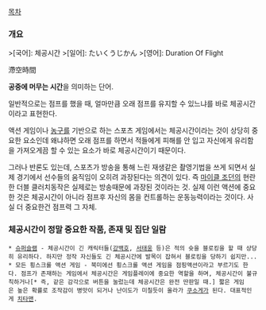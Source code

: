 [[목차]]

=== 개요 ===
>[국어]: 체공시간
>[일어]: たいくうじかん
>[영어]: Duration Of Flight 

滯空時間

'''공중에 머무는 시간'''을 의미하는 단어.

일반적으로는 점프를 했을 때, 얼마만큼 오래 점프를 유지할 수 있느냐를 바로 체공시간이라고 표현한다.

액션 게임이나 [[농구]]를 기반으로 하는 스포츠 게임에서는 체공시간이라는 것이 상당히 중요한 요소인데 왜냐하면 오래 점프를 하면서 적들에게 피해를 안 입고 자신에게 유리함을 가져오게끔 할 수 있는 요소가 바로 체공시간이기 때문이다.

그러나 반론도 있는데, 스포츠가 방송을 통해 느린 재생같은 촬영기법을 쓰게 되면서 실제 경기에서 선수들의 움직임이 오히려 과장된다는 의견이 있다. 즉 [[마이클 조던]]의 현란한 더블 클러치동작은 실제로는 방송때문에 과장된 것이라는 것. 실제 이런 액션에 중요한 것은 체공시간이 아니라 점프후 자신의 몸을 컨트롤하는 운동능력이라는 것이다. 사실 더 중요한건 점프력 그 자체.

=== 체공시간이 정말 중요한 작품, 존재 및 집단 일람 ===
 * [[슈퍼슬램]] - 체공시간이 긴 캐릭터들([[강백호]], [[서태웅]] 등)은 적의 슛을 블로킹을 할 때 상당히 유리하다. 하지만 정작 자신들도 긴 체공시간에 발목이 잡혀서 블로킹을 당하기 쉽지만...
 * 모든 횡스크롤 액션 게임 - 북미에선 횡스크롤 액션 게임을 점핑액션이라고 부르기도 한다. 점프가 존재하는 게임에서 체공시간은 게임플레이에 중요한 역할을 하며, 체공시간이 불규칙하거나[* 즉, 같은 감각으로 버튼을 눌렀는데 체공시간은 완전 딴판일 때.] 짧은 게임은 높은 확률로 조작감이 병맛이 되거나 난이도가 미칠듯이 올라가 [[쿠소게]]가 된다. 대표적인게 [[치타맨]].
